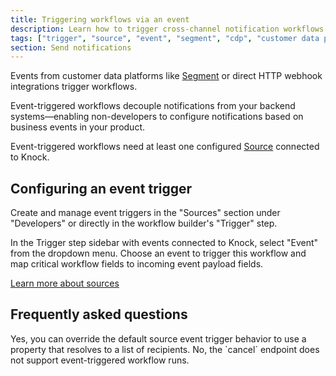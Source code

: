 ```yaml
---
title: Triggering workflows via an event
description: Learn how to trigger cross-channel notification workflows in Knock via an event.
tags: ["trigger", "source", "event", "segment", "cdp", "customer data platform"]
section: Send notifications
---
```


Events from customer data platforms like [Segment](/integrations/sources/segment) or direct HTTP webhook integrations trigger workflows.

Event-triggered workflows decouple notifications from your backend systems—enabling non-developers to configure notifications based on business events in your product.

Event-triggered workflows need at least one configured [Source](/integrations/sources/overview) connected to Knock.

## Configuring an event trigger

Create and manage event triggers in the "Sources" section under "Developers" or directly in the workflow builder's "Trigger" step.

In the Trigger step sidebar with events connected to Knock, select "Event" from the dropdown menu. Choose an event to trigger this workflow and map critical workflow fields to incoming event payload fields.

[Learn more about sources](/integrations/sources/overview)

## Frequently asked questions

<AccordionGroup>
  <Accordion title="Can I trigger a workflow for multiple recipients from a single event?">
    Yes, you can override the default source event trigger behavior to use a property that resolves to a list of recipients.
  </Accordion>
  <Accordion title="Can I cancel a workflow run triggered by an event?">
    No, the `cancel` endpoint does not support event-triggered workflow runs.
  </Accordion>
</AccordionGroup>
